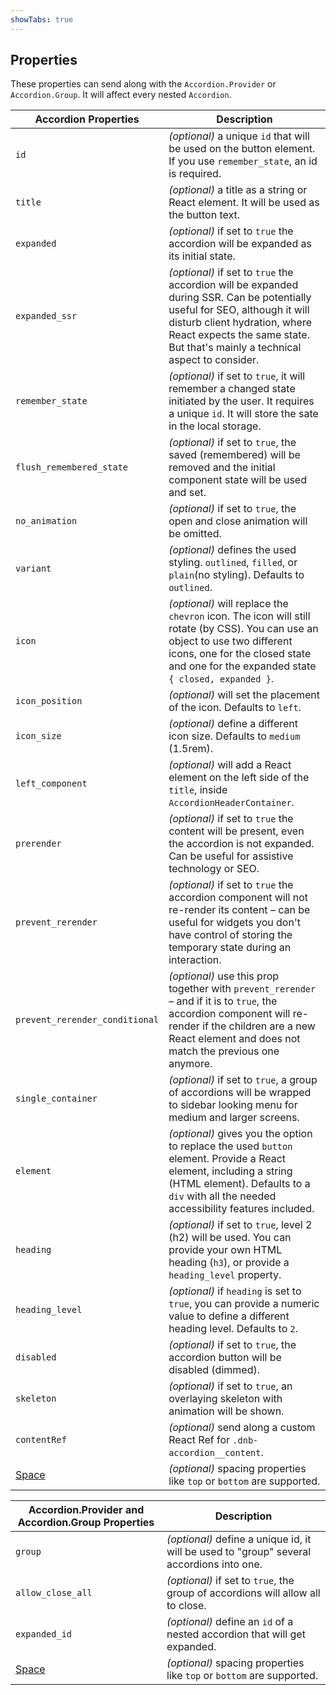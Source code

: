 ```yaml
---
showTabs: true
---
```


## Properties

These properties can send along with the `Accordion.Provider` or `Accordion.Group`. It will affect every nested `Accordion`.

| Accordion Properties                    | Description                                                                                                                                                                                                                                  |
| --------------------------------------- | -------------------------------------------------------------------------------------------------------------------------------------------------------------------------------------------------------------------------------------------- |
| `id`                                    | _(optional)_ a unique `id` that will be used on the button element. If you use `remember_state`, an id is required.                                                                                                                          |
| `title`                                 | _(optional)_ a title as a string or React element. It will be used as the button text.                                                                                                                                                       |
| `expanded`                              | _(optional)_ if set to `true` the accordion will be expanded as its initial state.                                                                                                                                                           |
| `expanded_ssr`                          | _(optional)_ if set to `true` the accordion will be expanded during SSR. Can be potentially useful for SEO, although it will disturb client hydration, where React expects the same state. But that's mainly a technical aspect to consider. |
| `remember_state`                        | _(optional)_ if set to `true`, it will remember a changed state initiated by the user. It requires a unique `id`. It will store the sate in the local storage.                                                                               |
| `flush_remembered_state`                | _(optional)_ if set to `true`, the saved (remembered) will be removed and the initial component state will be used and set.                                                                                                                  |
| `no_animation`                          | _(optional)_ if set to `true`, the open and close animation will be omitted.                                                                                                                                                                 |
| `variant`                               | _(optional)_ defines the used styling. `outlined`, `filled`, or `plain`(no styling). Defaults to `outlined`.                                                                                                                                 |
| `icon`                                  | _(optional)_ will replace the `chevron` icon. The icon will still rotate (by CSS). You can use an object to use two different icons, one for the closed state and one for the expanded state `{ closed, expanded }`.                         |
| `icon_position`                         | _(optional)_ will set the placement of the icon. Defaults to `left`.                                                                                                                                                                         |
| `icon_size`                             | _(optional)_ define a different icon size. Defaults to `medium` (1.5rem).                                                                                                                                                                    |
| `left_component`                        | _(optional)_ will add a React element on the left side of the `title`, inside `AccordionHeaderContainer`.                                                                                                                                    |
| `prerender`                             | _(optional)_ if set to `true` the content will be present, even the accordion is not expanded. Can be useful for assistive technology or SEO.                                                                                                |
| `prevent_rerender`                      | _(optional)_ if set to `true` the accordion component will not re-render its content – can be useful for widgets you don't have control of storing the temporary state during an interaction.                                                |
| `prevent_rerender_conditional`          | _(optional)_ use this prop together with `prevent_rerender` – and if it is to `true`, the accordion component will re-render if the children are a new React element and does not match the previous one anymore.                            |
| `single_container`                      | _(optional)_ if set to `true`, a group of accordions will be wrapped to sidebar looking menu for medium and larger screens.                                                                                                                  |
| `element`                               | _(optional)_ gives you the option to replace the used `button` element. Provide a React element, including a string (HTML element). Defaults to a `div` with all the needed accessibility features included.                                 |
| `heading`                               | _(optional)_ if set to `true`, level 2 (h2) will be used. You can provide your own HTML heading (`h3`), or provide a `heading_level` property.                                                                                               |
| `heading_level`                         | _(optional)_ if `heading` is set to `true`, you can provide a numeric value to define a different heading level. Defaults to `2`.                                                                                                            |
| `disabled`                              | _(optional)_ if set to `true`, the accordion button will be disabled (dimmed).                                                                                                                                                               |
| `skeleton`                              | _(optional)_ if set to `true`, an overlaying skeleton with animation will be shown.                                                                                                                                                          |
| `contentRef`                            | _(optional)_ send along a custom React Ref for `.dnb-accordion__content`.                                                                                                                                                                    |
| [Space](/uilib/layout/space/properties) | _(optional)_ spacing properties like `top` or `bottom` are supported.                                                                                                                                                                        |

| Accordion.Provider and Accordion.Group Properties | Description                                                                              |
| ------------------------------------------------- | ---------------------------------------------------------------------------------------- |
| `group`                                           | _(optional)_ define a unique id, it will be used to "group" several accordions into one. |
| `allow_close_all`                                 | _(optional)_ if set to `true`, the group of accordions will allow all to close.          |
| `expanded_id`                                     | _(optional)_ define an `id` of a nested accordion that will get expanded.                |
| [Space](/uilib/layout/space/properties)           | _(optional)_ spacing properties like `top` or `bottom` are supported.                    |
